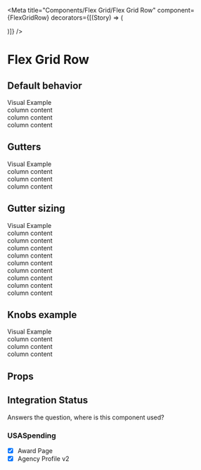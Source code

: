 

<Meta
    title="Components/Flex Grid/Flex Grid Row"
    component={FlexGridRow}
    decorators={[(Story) => (<div className="story-flex-grid"><Story/></div>)]}
/>

# Flex Grid Row

## Default behavior

<Canvas>
    <Story name='Default'>
        <div className="story-flex-grid-heading">Visual Example</div>
        <FlexGridRow>
            <FlexGridCol>
                <div>column content</div>
            </FlexGridCol>
            <FlexGridCol>
                <div>column content</div>
            </FlexGridCol>
            <FlexGridCol>
                <div>column content</div>
            </FlexGridCol>
        </FlexGridRow>
    </Story>
</Canvas>

## Gutters

<Canvas>
    <Story name='Gutters'>
        <div className="story-flex-grid-heading">Visual Example</div>
        <FlexGridContainer>
            <FlexGridRow hasGutter={true}>
                <FlexGridCol>
                    <div>column content</div>
                </FlexGridCol>
                <FlexGridCol>
                    <div>column content</div>
                </FlexGridCol>
                <FlexGridCol>
                    <div>column content</div>
                </FlexGridCol>
            </FlexGridRow>
        </FlexGridContainer>
    </Story>
</Canvas>

## Gutter sizing

<Canvas>
    <Story name='Gutter sizing'>
        <div className="story-flex-grid-heading">Visual Example</div>
        <FlexGridContainer>
            <FlexGridRow hasGutter={true} gutterSize="sm">
                <FlexGridCol>
                    <div>column content</div>
                </FlexGridCol>
                <FlexGridCol>
                    <div>column content</div>
                </FlexGridCol>
                <FlexGridCol>
                    <div>column content</div>
                </FlexGridCol>
            </FlexGridRow>
            <FlexGridRow hasGutter={true}>
                <FlexGridCol>
                    <div>column content</div>
                </FlexGridCol>
                <FlexGridCol>
                    <div>column content</div>
                </FlexGridCol>
                <FlexGridCol>
                    <div>column content</div>
                </FlexGridCol>
            </FlexGridRow>
            <FlexGridRow hasGutter={true} gutterSize="lg">
                <FlexGridCol>
                    <div>column content</div>
                </FlexGridCol>
                <FlexGridCol>
                    <div>column content</div>
                </FlexGridCol>
                <FlexGridCol>
                    <div>column content</div>
                </FlexGridCol>
            </FlexGridRow>
        </FlexGridContainer>
    </Story>
</Canvas>

## Knobs example

<Canvas>
    <Story name='Knobs example'>
        <div className="story-flex-grid-heading">Visual Example</div>
        <FlexGridContainer>
            <FlexGridRow
                className={text('className', '')}
                hasGutter={boolean('hasGutter', false)}
                gutterSize={text('gutterSize', '')}>
                <FlexGridCol>
                    <div>column content</div>
                </FlexGridCol>
                <FlexGridCol>
                    <div>column content</div>
                </FlexGridCol>
                <FlexGridCol>
                    <div>column content</div>
                </FlexGridCol>
            </FlexGridRow>
        </FlexGridContainer>
    </Story>
</Canvas>

## Props
<ArgsTable of={FlexGridRow} />

## Integration Status
Answers the question, where is this component used?

### USASpending
- [x] Award Page
- [x] Agency Profile v2
